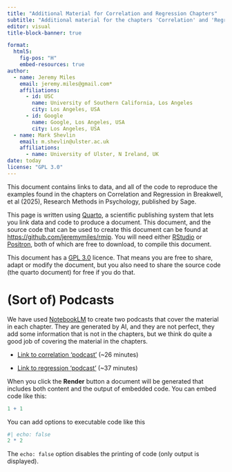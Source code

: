 ---
title: "Additional Material for Correlation and Regression Chapters"
subtitle: "Additional material for the chapters 'Correlation' and 'Regression' from Breakwell, et al (2025) Research Methods in Psychology"
editor: visual
title-block-banner: true

format: 
  html5:
    fig-pos: "H"
    embed-resources: true
author:
  - name: Jeremy Miles
    email: jeremy.miles@gmail.com*
    affiliations:
      - id: USC
        name: University of Southern California, Los Angeles
        city: Los Angeles, USA
      - id: Google
        name: Google, Los Angeles, USA
        city: Los Angeles, USA
  - name: Mark Shevlin
    email: m.shevlin@ulster.ac.uk
    affiliations:
      - name: University of Ulster, N Ireland, UK
date: today        
license: "GPL 3.0"
---

This document contains links to data, and all of the code to reproduce the examples found in the chapters on Correlation and Regression in Breakwell, et al (2025), Research Methods in Psychology, published by Sage.

This page is written using [Quarto](https://notebooklm.google.com/notebook/1efedbc4-8bc9-4dc2-af1c-466bd097e424/audio), a scientific publishing system that lets you link data and code to produce a document. This document, and the source code that can be used to create this document can be found at <https://github.com/jeremymiles/rmip>. You will need either [RStudio](https://posit.co/download/rstudio-desktop/) or [Positron](https://positron.posit.co/), both of which are free to download, to compile this document.

This document has a [GPL 3.0](https://www.gnu.org/licenses/gpl-3.0.en.html) licence. That means you are free to share, adapt or modify the document, but you also need to share the source code (the quarto document) for free if you do that.

# (Sort of) Podcasts 

We have used [NotebookLM](https://notebooklm.google.com/) to create two podcasts that cover the material in each chapter. They are generated by AI, and they are not perfect, they add some information that is not in the chapters, but we think do quite a good job of covering the material in the chapters.

-   [Link to correlation 'podcast'](https://notebooklm.google.com/notebook/1efedbc4-8bc9-4dc2-af1c-466bd097e424/audio) (\~26 minutes)

-   [Link to regression 'podcast'](https://notebooklm.google.com/notebook/c7730339-2a09-417e-a0d2-922b3a9c9cd9/audio) (\~37 minutes)

When you click the **Render** button a document will be generated that includes both content and the output of embedded code. You can embed code like this:

```{r}
1 + 1
```

You can add options to executable code like this

```{r}
#| echo: false
2 * 2
```

The `echo: false` option disables the printing of code (only output is displayed).
